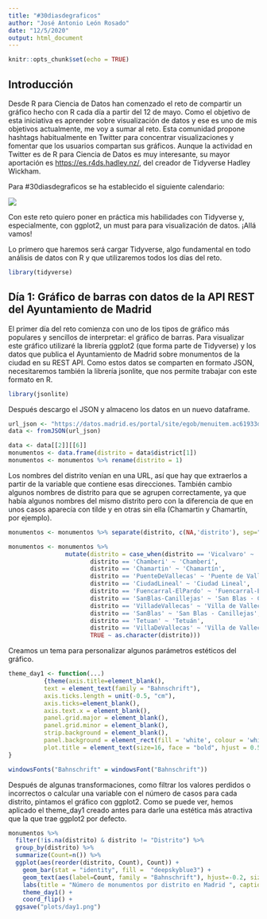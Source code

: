 ```yaml
---
title: "#30diasdegraficos"
author: "José Antonio León Rosado"
date: "12/5/2020"
output: html_document
---
```


```r
knitr::opts_chunk$set(echo = TRUE)
```

## Introducción

Desde R para Ciencia de Datos han comenzado el reto de compartir un gráfico hecho con R cada día a partir del 12 de mayo. Como el objetivo de esta iniciativa es aprender sobre visualización de datos y ese es uno de mis objetivos actualmente, me voy a sumar al reto. Esta comunidad propone hashtags habitualmente en Twitter para concentrar visualizaciones y fomentar que los usuarios compartan sus gráficos. Aunque la actividad en Twitter es de R para Ciencia de Datos es muy interesante, su mayor aportación es [https://es.r4ds.hadley.nz/](la traducción del libro R para Ciencia de Datos), del creador de Tidyverse Hadley Wickham.

Para #30diasdegraficos se ha establecido el siguiente calendario:
 
![](https://pbs.twimg.com/media/EXsJ0O_WkAASkHe?format=jpg&name=medium)

Con este reto quiero poner en práctica mis habilidades con Tidyverse y, especialmente, con ggplot2, un must para para visualización de datos. ¡Allá vamos!

Lo primero que haremos será cargar Tidyverse, algo fundamental en todo análisis de datos con R y que utilizaremos todos los días del reto.

```r
library(tidyverse)
```

## Día 1: Gráfico de barras con datos de la API REST del Ayuntamiento de Madrid

El primer día del reto comienza con uno de los tipos de gráfico más populares y sencillos de interpretar: el gráfico de barras. Para visualizar este gráfico utilizaré la librería ggplot2 (que forma parte de Tidyverse) y los datos que publica el Ayuntamiento de Madrid sobre monumentos de la ciudad en su REST API. Como estos datos se comparten en formato JSON, necesitaremos también la librería jsonlite, que nos permite trabajar con este formato en R.

```r
library(jsonlite)
```

Después descargo el JSON y almaceno los datos en un nuevo dataframe.

```r
url_json <- "https://datos.madrid.es/portal/site/egob/menuitem.ac61933d6ee3c31cae77ae7784f1a5a0/?vgnextoid=00149033f2201410VgnVCM100000171f5a0aRCRD&format=json&file=0&filename=300356-0-monumentos-ciudad-madrid&mgmtid=eb8e993ae322b610VgnVCM1000001d4a900aRCRD&preview=full"
data <- fromJSON(url_json)

data <- data[[2]][[6]]
monumentos <- data.frame(distrito = data$district[1])
monumentos <- monumentos %>% rename(distrito = 1)
```

Los nombres del distrito venían en una URL, así que hay que extraerlos a partir de la variable que contiene esas direcciones. También cambio algunos nombres de distrito para que se agrupen correctamente, ya que había algunos nombres del mismo distrito pero con la diferencia de que en unos casos aparecía con tilde y en otras sin ella (Chamartin y Chamartín, por ejemplo).

```r
monumentos <- monumentos %>% separate(distrito, c(NA,'distrito'), sep="Distrito/")

monumentos <- monumentos %>%
                mutate(distrito = case_when(distrito == 'Vicalvaro' ~ 'Vicálvaro',
                       distrito == 'Chamberi' ~ 'Chamberí',
                       distrito == 'Chamartin' ~ 'Chamartín',
                       distrito == 'PuenteDeVallecas' ~ 'Puente de Vallecas',
                       distrito == 'CiudadLineal' ~ 'Ciudad Lineal',
                       distrito == 'Fuencarral-ElPardo' ~ 'Fuencarral-El Pardo',
                       distrito == 'SanBlas-Canillejas' ~ 'San Blas - Canillejas',
                       distrito == 'VilladeVallecas' ~ 'Villa de Vallecas',
                       distrito == 'SanBlas' ~ 'San Blas - Canillejas',
                       distrito == 'Tetuan' ~ 'Tetuán',
                       distrito == 'VillaDeVallecas' ~ 'Villa de Vallecas',
                       TRUE ~ as.character(distrito)))
```

Creamos un tema para personalizar algunos parámetros estéticos del gráfico.

```r
theme_day1 <- function(...) 
          {theme(axis.title=element_blank(),
          text = element_text(family = "Bahnschrift"),
          axis.ticks.length = unit(-0.5, "cm"),
          axis.ticks=element_blank(),
          axis.text.x = element_blank(),
          panel.grid.major = element_blank(),
          panel.grid.minor = element_blank(),
          strip.background = element_blank(),
          panel.background = element_rect(fill = 'white', colour = 'white'),
          plot.title = element_text(size=16, face = "bold", hjust = 0.5))
}

windowsFonts("Bahnschrift" = windowsFont("Bahnschrift"))
```

Después de algunas transformaciones, como filtrar los valores perdidos o incorrectos o calcular una variable con el número de casos para cada distrito, pintamos el gráfico con ggplot2. Como se puede ver, hemos aplicado el theme_day1 creado antes para darle una estética más atractiva que la que trae ggplot2 por defecto.

```r
monumentos %>% 
  filter(!is.na(distrito) & distrito != "Distrito") %>%
  group_by(distrito) %>% 
  summarize(Count=n()) %>%
  ggplot(aes(reorder(distrito, Count), Count)) + 
    geom_bar(stat = "identity", fill = 	"deepskyblue3") +
    geom_text(aes(label=Count, family = "Bahnschrift"), hjust=-0.2, size = 3) +
    labs(title = "Número de monumentos por distrito en Madrid ", caption = "Fuente: Portal de datos abiertos del Ayuntamiento de Madrid | @jantleon") +
    theme_day1() +
    coord_flip() +
  ggsave("plots/day1.png")
    
```

